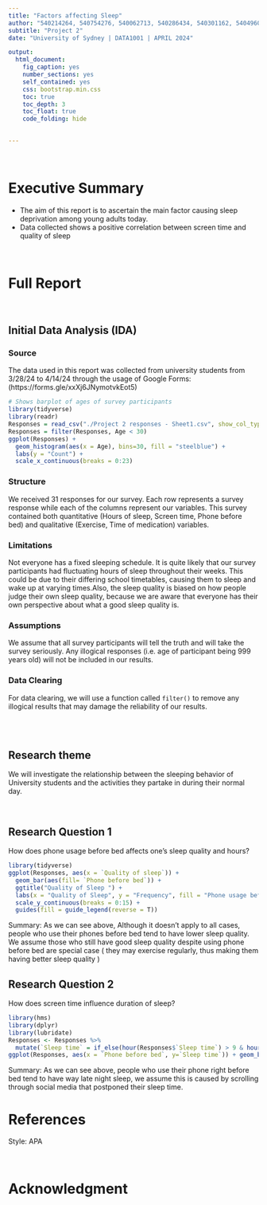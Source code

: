 ```yaml
---
title: "Factors affecting Sleep"
author: "540214264, 540754276, 540062713, 540286434, 540301162, 540496066"
subtitle: "Project 2"
date: "University of Sydney | DATA1001 | APRIL 2024"

output:
  html_document:
    fig_caption: yes
    number_sections: yes
    self_contained: yes
    css: bootstrap.min.css
    toc: true
    toc_depth: 3
    toc_float: true
    code_folding: hide
    

---
```


<br>

# Executive Summary

-   The aim of this report is to ascertain the main factor causing sleep deprivation among young adults today.
-   Data collected shows a positive correlation between screen time and quality of sleep 

<br>



# Full Report

<br>

## Initial Data Analysis (IDA)



### Source

The data used in this report was collected from university students from 3/28/24 to 4/14/24 through the usage of Google Forms:
<br>
(https://forms.gle/xxXj6JNymotvkEot5)

```r
# Shows barplot of ages of survey participants
library(tidyverse)
library(readr)
Responses = read_csv("./Project 2 responses - Sheet1.csv", show_col_types = FALSE)
Responses = filter(Responses, Age < 30)
ggplot(Responses) + 
  geom_histogram(aes(x = Age), bins=30, fill = "steelblue") +
  labs(y = "Count") +
  scale_x_continuous(breaks = 0:23) 

```

### Structure

We received 31 responses for our survey. Each row represents a survey response while each of the columns represent our variables. This survey contained both quantitative (Hours of sleep, Screen time, Phone before bed) and qualitative (Exercise, Time of medication) variables. 

### Limitations

Not everyone has a fixed sleeping schedule. It is quite likely that our survey participants had fluctuating hours of sleep throughout their weeks. This could be due to their differing school timetables, causing them to sleep and wake up at varying times.Also, the sleep quality is biased on how people judge their own sleep quality, because we are aware that everyone has their own perspective about what a good sleep quality is.

### Assumptions
We assume that all survey participants will tell the truth and will take the survey seriously. Any illogical responses (i.e. age of participant being 999 years old) will not be included in our results.

### Data Clearing
For data clearing, we will use a function called `filter()` to remove any illogical results that may damage the reliability of our results.


<br>
<br>
<h2> Research theme </h2>
We will investigate the relationship between the sleeping behavior of University students and the activities they partake in during their normal day.

<br>

## Research Question 1

How does phone usage before bed affects one's sleep quality and hours?

```r
library(tidyverse)
ggplot(Responses, aes(x = `Quality of sleep`)) + 
  geom_bar(aes(fill= `Phone before bed`)) +
  ggtitle("Quality of Sleep ") +
  labs(x = "Quality of Sleep", y = "Frequency", fill = "Phone usage before bed") +
  scale_y_continuous(breaks = 0:15) +
  guides(fill = guide_legend(reverse = T))
```


Summary: As we can see above, Although it doesn't apply to all cases, people who use their phones before bed tend to have lower sleep quality. We assume those who still have good sleep quality despite using phone before bed are special case ( they may exercise regularly, thus making them having better sleep quality )

## Research Question 2

How does screen time influence duration of sleep?

```r
library(hms)
library(dplyr)
library(lubridate)
Responses <- Responses %>%
  mutate(`Sleep time` = if_else(hour(Responses$`Sleep time`) > 9 & hour(Responses$`Sleep time`) < 12, Responses$`Sleep time` + as_hms(12:00:00), Responses$`Sleep time`))
ggplot(Responses, aes(x = `Phone before bed`, y=`Sleep time`)) + geom_boxplot()
```


Summary: As we can see above, people who use their phone right before bed tend to have way late night sleep, we assume this is caused by scrolling through social media that postponed their sleep time.

# References

Style: APA

<br>

# Acknowledgment
